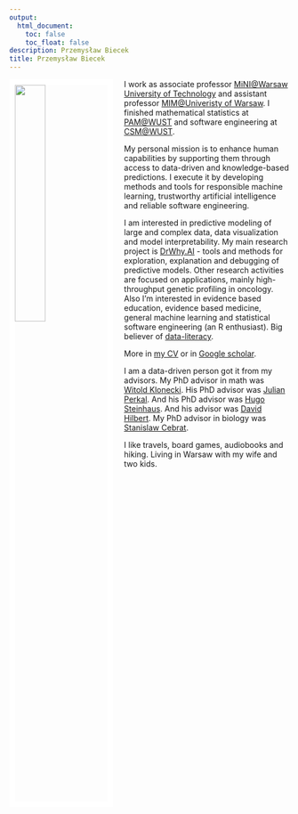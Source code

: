 ```yaml
---
output:
  html_document: 
    toc: false
    toc_float: false
description: Przemysław Biecek
title: Przemysław Biecek
---
```


<link rel="stylesheet" href="styles.css" type="text/css">

<img src="images/przemek8.png" style="width:33%; border:10px solid white; margin-right: 20px" align="left">

I work as associate professor [MiNI@Warsaw University of Technology](http://mini.pw.edu.pl) and assistant professor [MIM@Univeristy of Warsaw](http://mimuw.edu.pl). I finished mathematical statistics at [PAM@WUST](http://wmat.pwr.edu.pl/en/) and software engineering at [CSM@WUST](http://wiz.pwr.edu.pl/en/).

My personal mission is to enhance human capabilities by supporting them through access to data-driven and knowledge-based predictions. I execute it by developing methods and tools for responsible machine learning, trustworthy artificial intelligence and reliable software engineering.

I am interested in predictive modeling of large and complex data, data visualization and model interpretability.
My main research project is [DrWhy.AI](http://drwhy.ai) - tools and methods for exploration, explanation and debugging of predictive models.
Other research activities are focused on applications, mainly high-throughput genetic profiling in oncology. 
Also I'm interested in evidence based education, evidence based medicine, general machine learning and statistical software engineering (an R enthusiast).
Big believer of [data-literacy](http://betabit.wiki).

More in [my CV](http://biecek.pl/CV) or in [Google scholar](https://scholar.google.pl/citations?user=Af0O75cAAAAJ).

I am a data-driven person got it from my advisors. My PhD advisor in math was [Witold Klonecki](http://www.ibspan.waw.pl/komisja.statystyki/wspomnienia/Klonecki.pdf). His PhD advisor was [Julian Perkal](https://pl.wikipedia.org/wiki/Julian_Perkal). And his PhD advisor was [Hugo Steinhaus](https://pl.wikipedia.org/wiki/Hugo_Steinhaus). And his advisor was [David Hilbert](https://en.wikipedia.org/wiki/David_Hilbert). My PhD advisor in biology was [Stanislaw Cebrat](https://pl.wikipedia.org/wiki/Stanis%C5%82aw_Cebrat).

I like travels, board games, audiobooks and hiking. Living in Warsaw with my wife and two kids.

